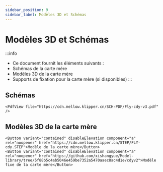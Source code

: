 ```yaml
---
sidebar_position: 9
sidebar_label: Modèles 3D et Schémas
---
```


# Modèles 3D et Schémas


:::info
* Ce document fournit les éléments suivants :
* Schémas de la carte mère
* Modèles 3D de la carte mère
* Supports de fixation pour la carte mère (si disponibles)
:::

## Schémas

    <PdfView file="https://cdn.mellow.klipper.cn/SCH-PDF/Fly-cdy-v3.pdf" />


## Modèles 3D de la carte mère

    <Button variant="contained" disableElevation component="a" rel="noopener" href="https://cdn.mellow.klipper.cn/STEP/FLY-cdy.STEP">Modèle de la carte mère</Button>
    <Button variant="contained" disableElevation component="a" rel="noopener" href="https://github.com/xishangyue/Model-library/tree/5f88b5c4ab5046e459be7352a5470aaec8ac4d1e/cdyv2">Modèle fixe de la carte mère</Button>
